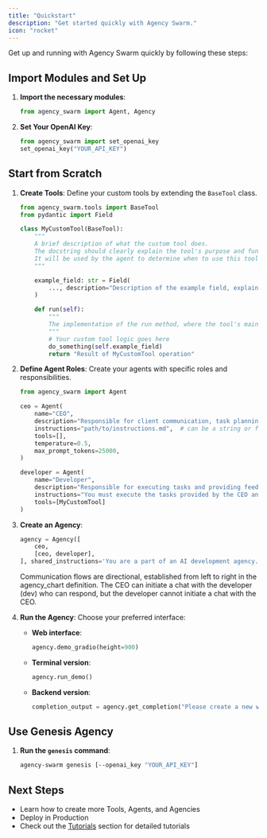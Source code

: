 ```yaml
---
title: "Quickstart"
description: "Get started quickly with Agency Swarm."
icon: "rocket"
---
```


Get up and running with Agency Swarm quickly by following these steps:

## Import Modules and Set Up

1. **Import the necessary modules**:
    ```python
    from agency_swarm import Agent, Agency
    ```

2. **Set Your OpenAI Key**:
    ```python
    from agency_swarm import set_openai_key
    set_openai_key("YOUR_API_KEY")
    ```

## Start from Scratch

1. **Create Tools**: Define your custom tools by extending the `BaseTool` class.
   ```python
   from agency_swarm.tools import BaseTool
   from pydantic import Field

   class MyCustomTool(BaseTool):
       """
       A brief description of what the custom tool does.
       The docstring should clearly explain the tool's purpose and functionality.
       It will be used by the agent to determine when to use this tool.
       """

       example_field: str = Field(
           ..., description="Description of the example field, explaining its purpose and usage for the Agent."
       )

       def run(self):
           """
           The implementation of the run method, where the tool's main functionality is executed.
           """
           # Your custom tool logic goes here
           do_something(self.example_field)
           return "Result of MyCustomTool operation"
   ```

2. **Define Agent Roles**: Create your agents with specific roles and responsibilities.
   ```python
   from agency_swarm import Agent

   ceo = Agent(
       name="CEO",
       description="Responsible for client communication, task planning, and management.",
       instructions="path/to/instructions.md",  # can be a string or file path
       tools=[],
       temperature=0.5,
       max_prompt_tokens=25000,
   )

   developer = Agent(
       name="Developer",
       description="Responsible for executing tasks and providing feedback.",
       instructions="You must execute the tasks provided by the CEO and provide feedback.",
       tools=[MyCustomTool]
   )
   ```

3. **Create an Agency**:
   ```python
   agency = Agency([
       ceo,
       [ceo, developer],
   ], shared_instructions='You are a part of an AI development agency.\n\n')
   ```

    <Info>
    Communication flows are directional, established from left to right in the agency_chart definition. The CEO can initiate a chat with the developer (dev) who can respond, but the developer cannot initiate a chat with the CEO.
    </Info>

4. **Run the Agency**:
    Choose your preferred interface:

    - **Web interface**:
        ```python
        agency.demo_gradio(height=900)
        ```

    - **Terminal version**:
        ```python
        agency.run_demo()
        ```

    - **Backend version**:
        ```python
        completion_output = agency.get_completion("Please create a new website for our client.", yield_messages=False)
        ```

## Use Genesis Agency

1. **Run the `genesis` command**:
    ```bash
    agency-swarm genesis [--openai_key "YOUR_API_KEY"]
    ```

## Next Steps

- Learn how to create more Tools, Agents, and Agencies
- Deploy in Production
- Check out the [Tutorials](../tutorials) section for detailed tutorials
